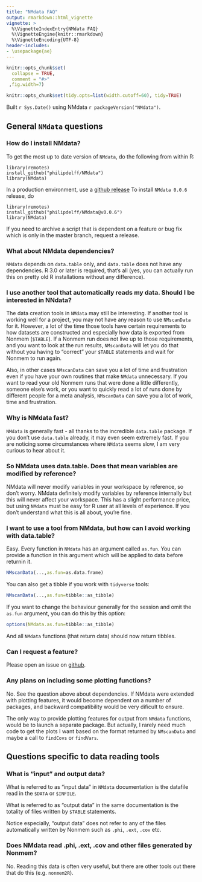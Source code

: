 ```yaml
---
title: "NMdata FAQ"
output: rmarkdown::html_vignette
vignette: >
  %\VignetteIndexEntry{NMdata FAQ}
  %\VignetteEngine{knitr::rmarkdown}
  %\VignetteEncoding{UTF-8}
header-includes:
- \usepackage{ae}
---
```


```r
knitr::opts_chunk$set(
  collapse = TRUE,
  comment = "#>"
 ,fig.width=7)

knitr::opts_chunk$set(tidy.opts=list(width.cutoff=60), tidy=TRUE)
```


Built `r Sys.Date()` using NMdata `r packageVersion("NMdata")`.

## General `NMdata` questions

### How do I install NMdata?
To get the most up to date version of `NMdata`, do the following from
within R:

```{eval=FALSE}
library(remotes)
install_github("philipdelff/NMdata")
library(NMdata)
```

In a production environment, use a [github
release](https://github.com/philipdelff/NMdata/releases) To install
`NMdata 0.0.6` release, do

```{eval=FALSE}
library(remotes)
install_github("philipdelff/NMdata@v0.0.6")
library(NMdata)
```

If you need to archive a script that is dependent on a feature or bug
fix which is only in the master branch, request a release. 


### What about NMdata dependencies?
`NMdata` depends on `data.table` only, and `data.table` does not have
any dependencies. R 3.0 or later is required, that's all (yes, you can
actually run this on pretty old R installations without any
difference).

### I use another tool that automatically reads my data. Should I be interested in NNdata?
The data creation tools in `NMdata` may still be interesting. If
another tool is working well for a project, you may not have any
reason to use `NMscanData` for it. However, a lot of the time those
tools have certain requirements to how datasets are constructed and
especially how data is exported from Nonmem (`$TABLE`). If a Nonmem
run does not live up to those requirements, and you want to look at
the run results, `NMscanData` will let you do that without you having
to "correct" your `$TABLE` statements and wait for Nonmem to run
again. 

Also, in other cases `NMscanData` can save you a lot of time and
frustration even if you have your own routines that make `NMdata`
unnecessary. If you want to read your old Nonmem runs that were done a
little differently, someone else's work, or you want to quickly read a
lot of runs done by different people for a meta analysis, `NMscanData`
can save you a lot of work, time and frustration.


### Why is NMdata fast?
`NMdata` is generally fast - all thanks to the incredible `data.table`
package. If you don't use `data.table` already, it may even seem extremely
fast. If you are noticing some circumstances where `NMdata` seems
slow, I am very curious to hear about it.

### So NMdata uses data.table. Does that mean variables are modified by reference? 
NMdata will never modify variables in your workspace by reference, so
don't worry. NMdata definitely modify variables by reference
internally but this will never affect your workspace. This has a
slight performance price, but using `NMdata` must be easy for R user
at all levels of experience.  If you don't understand what this is all
about, you're fine.

### I want to use a tool from NMdata, but how can I avoid working with data.table?
Easy. Every function in `NMdata` has an argument called `as.fun`. You
can provide a function in this argument which will be applied to data
before returnin it.

```r
NMscanData(...,as.fun=as.data.frame)
```

You can also get a tibble if you work with `tidyverse` tools: 

```r
NMscanData(...,as.fun=tibble::as_tibble)
```

If you want to change the behaviour generally for the session and omit
the `as.fun` argument, you can do this by this option:

```r
options(NMdata.as.fun=tibble::as_tibble)
```

And all `NMdata` functions (that return data) should now return tibbles.

### Can I request a feature?
Please open an issue on [github](https://github.com/philipdelff/NMdata/issues).

### Any plans on including some plotting functions?
No. See the question above about dependencies. If NMdata were extended
with plotting features, it would become dependent on a number of
packages, and backward compatibility would be very dificult to
ensure. 

The only way to provide plotting features for output from `NMdata`
functions, would be to launch a separate package. But actually, I
rarely need much code to get the plots I want based on the format
returned by `NMscanData` and maybe a call to `findCovs` or `findVars`.


## Questions specific to data reading tools 
### What is "input" and output data?
What is referred to as "input data" in `NMdata` documentation is the
datafile read in the `$DATA` or `$INFILE`. 

What is referred to as "output data" in the same documentation is the
totality of files written by `$TABLE` statements. 

Notice especially, "output data" does not refer to any of the files
automatically written by Nonmem such as `.phi`, `.ext`, `.cov` etc.

### Does NMdata read .phi, .ext, .cov and other files generated by Nonmem?
No. Reading this data is often very useful, but there are other tools
out there that do this (e.g. `nonmem2R`).

